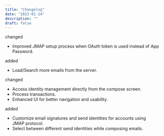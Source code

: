 ```yaml
---
title: "Changelog"
date: "2023-01-14"
description: ""
draft: false
---
```



<Changelog date="v3.1.24 (May 14,2024)">
<Badge type="changed">changed</Badge>

- Improved JMAP setup process when OAuth token is used instead of App Password.

<Badge type="added">added</Badge>

- Load/Search more emails from the server.

</Changelog>

<Changelog date="v3.1.21 (Mar 25,2024)">
<Badge type="changed">changed</Badge>

- Access identity management directly from the compose screen.
- Process transactions.
- Enhanced UI for better navigation and usability.

<Badge type="added">added</Badge>

- Customize email signatures and send identities for accounts using JMAP protocol.
- Select between different send identities while composing emails.

</Changelog>

